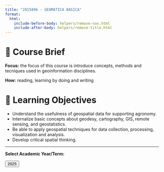 ```yaml
---
title: "2015896 - GEOMATICA BASICA"
format:
  html:
    include-before-body: helpers/remove-nav.html
    include-after-body: helpers/remove-title.html
---
```


# 📑 Course Brief

**Focus:** the focus of this course is introduce concepts, methods and tecniques used in geoinformation disciplines.

**How:** reading,  learning by doing and writing

# 🎯 Learning Objectives

- Understand the usefulness of geospatial data for supporting agronomy.
- Internalize basic concepts about geodesy, cartography, GIS, remote sensing, and geostatistics. 
- Be able to apply geospatial techniques for data collection, processing, visualization and analysis.
- Develop  critical spatial thinking.



-----------------

**Select Academic Year/Term:**

<a href="2025/index.qmd">
    <button class="button-61">2025</button>
</a>

